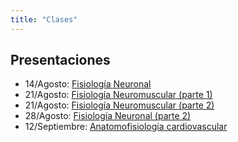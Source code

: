```yaml
---
title: "Clases"
---
```


## Presentaciones

-  14/Agosto: [Fisiología Neuronal](clases/08-14_fisiologia-neuronal.pdf)
-  21/Agosto: [Fisiología Neuromuscular (parte 1)](clases/08-21_fisiologia-neuromuscular-I.pdf)
-  21/Agosto: [Fisiología Neuromuscular (parte 2)](clases/08-21_fisiologia-neuromuscular-II.pdf)
-  28/Agosto: [Fisiología Neuronal (parte 2)](clases/08-28 Fisiología Neuronal (parte II).pdf)
-  12/Septiembre: [Anatomofisiología cardiovascular](clases/09-11 Anatomofisiología cardiovascular.pdf)
